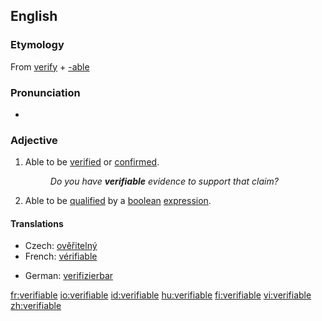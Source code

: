==English==

===Etymology===
From [[verify]] + [[-able]]

===Pronunciation===
* {{audio|en-us-verifiable.ogg|Audio (US)}}

===Adjective===
{{en-adj}}

# Able to be [[verified]] or [[confirmed]].
#: ''Do you have '''verifiable''' evidence to support that claim?''
# Able to be [[qualified]] by a [[boolean]] [[expression]].

====Translations====
{{trans-top|able to be verified}}
* Czech: [[ověřitelný]] {{m}}
* French: [[vérifiable]]
{{trans-mid}}
* German: [[verifizierbar]]
{{trans-bottom}}

[[fr:verifiable]]
[[io:verifiable]]
[[id:verifiable]]
[[hu:verifiable]]
[[fi:verifiable]]
[[vi:verifiable]]
[[zh:verifiable]]